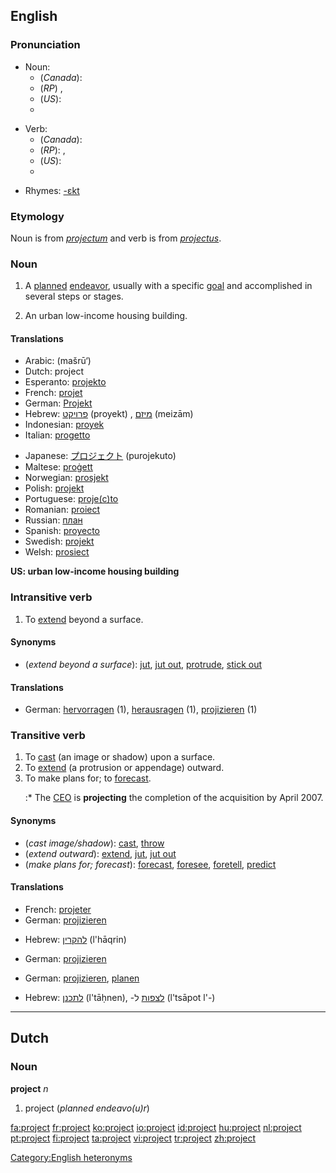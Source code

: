 {{wikipedia|dab=project (disambiguation)|project}}
==English==

===Pronunciation===
* Noun:
** (''Canada''): {{IPA|/ˈpɹɑdʒεk̚t/}}
** (''RP'') {{IPA|/ˈpɹəʊʤεkt/ ''or'' /pɹɒʤεkt/}}, {{SAMPA|/"pr@UdZEkt/ ''or'' /"prQdZEkt/}}
** (''US''): {{IPA|/ˈpɻɑʤεkt/}}
** {{Audio|en-ca-project-noun.ogg|Audio (Canada) (noun)}}

* Verb:
** (''Canada''): {{IPA|/pɹəˈʤεk̚t/}}
** (''RP''): {{IPA|/prəˈʤεkt/}}, {{SAMPA|/pr@"dZEkt/}}
** (''US''): {{IPA|/pɻəˈʤεkt/}}
** {{Audio|en-ca-project-verb.ogg|Audio (Canada) (verb)}}

*Rhymes: [[Rhymes:English:-ɛkt|-ɛkt]]

===Etymology===
Noun is from {{L.}} ''[[projectum]]'' and verb is from ''[[projectus]]''.

===Noun===
{{wikipedia}}
{{en-noun}}

# A [[plan]]ned [[endeavor]], usually with a specific [[goal]] and accomplished in several steps or stages.
# {{US}} An urban low-income housing building.

====Translations====

{{trans-top|planned endeavo(u)r}}
*Arabic: {{ARchar|[[مشروع]]}} (mašrū‘)
*Dutch: project {{n}}
*Esperanto: [[projekto]]
*French: [[projet]] {{m}}
*German: [[Projekt]] {{n}}
*Hebrew: [[פרויקט]] (proyekt) {{m}}, [[מיזם]] (meizām) {{m}}
*Indonesian: [[proyek]]
*Italian: [[progetto]] {{m}}
{{trans-mid}}
*Japanese: [[プロジェクト]] (purojekuto)
*Maltese: [[proġett]]
*Norwegian: [[prosjekt]] {{n}}
*Polish: [[projekt]] {{m}}
*Portuguese: [[proje(c)to]] {{m}}
*Romanian: [[proiect]] {{n}}
*Russian: [[план]]
*Spanish: [[proyecto]] {{m}}
*Swedish: [[projekt]]
*Welsh: [[prosiect]] {{m}}
{{trans-bottom}}

'''US: urban low-income housing building'''

===Intransitive verb===
{{rfc-trverb|Intransitive verb}}
{{en-verb}}

# To [[extend]] beyond a surface.

====Synonyms====
*(''extend beyond a surface''): [[jut]], [[jut out]], [[protrude]], [[stick out]]

====Translations====

{{trans-top|extend beyond a surface}}
*German: [[hervorragen]] (1), [[herausragen]] (1), [[projizieren]] (1)
{{trans-mid}}
{{trans-bottom}}

===Transitive verb===
{{en-verb}}

# To [[cast]] (an image or shadow) upon a surface.
# To [[extend]] (a protrusion or appendage) outward.
# To make plans for; to [[forecast]].
#:* The [[CEO]] is '''projecting''' the completion of the acquisition by April 2007.

====Synonyms====
*(''cast image/shadow''): [[cast]], [[throw]]
*(''extend outward''): [[extend]], [[jut]], [[jut out]]
*(''make plans for; forecast''): [[forecast]], [[foresee]], [[foretell]], [[predict]]

====Translations====

{{trans-top|cast (image/shadow)}}
*French: [[projeter]]
*German: [[projizieren]]
{{trans-mid}}
*Hebrew: [[להקרין]] (l'hāqrin)
{{trans-bottom}}

{{trans-top|extend outward}}
*German: [[projizieren]]
{{trans-mid}}
{{trans-bottom}}

{{trans-top|make plans for; forecast}}
*German: [[projizieren]], [[planen]]
{{trans-mid}}
*Hebrew: [[לתכנן]] (l'tāḥnen), -[[לצפות]] ל (l'tsāpot l'-)
{{trans-bottom}}

[[Category:English heteronyms]]

----

==Dutch==

===Noun===
'''project''' ''n''

# project (''planned endeavo(u)r'')

[[fa:project]]
[[fr:project]]
[[ko:project]]
[[io:project]]
[[id:project]]
[[hu:project]]
[[nl:project]]
[[pt:project]]
[[fi:project]]
[[ta:project]]
[[vi:project]]
[[tr:project]]
[[zh:project]]